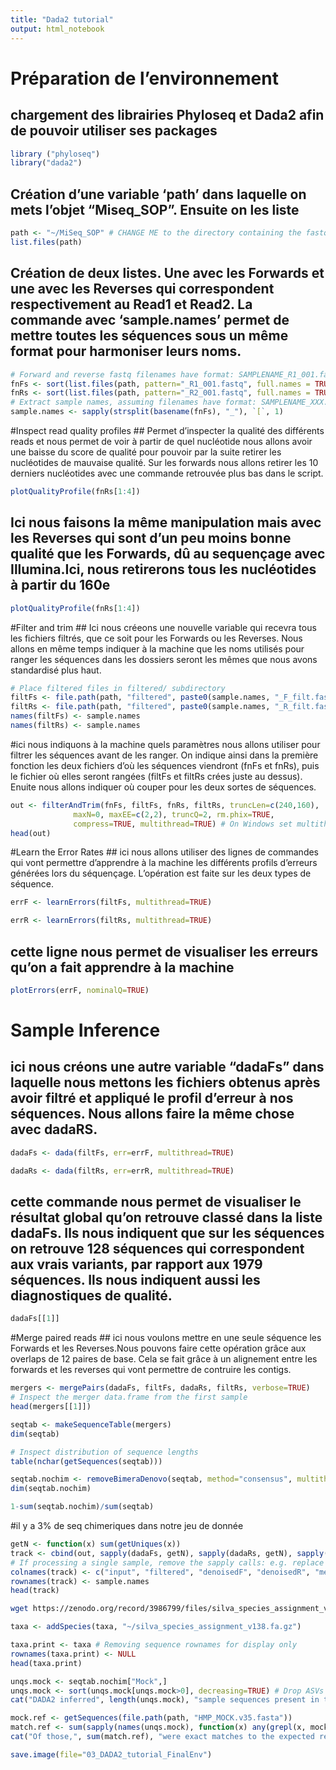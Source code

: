 ```yaml
---
title: "Dada2 tutorial"
output: html_notebook
---
```

# Préparation de l'environnement
## chargement des librairies Phyloseq et Dada2 afin de pouvoir utiliser ses packages
```r
library ("phyloseq")
library("dada2")
```

## Création d'une variable 'path' dans laquelle on mets l'objet "Miseq_SOP". Ensuite on les liste
```r
path <- "~/MiSeq_SOP" # CHANGE ME to the directory containing the fastq files after unzipping.
list.files(path)
```
## Création de deux listes. Une avec les Forwards et une avec les Reverses qui correspondent respectivement au Read1 et Read2. La commande avec 'sample.names' permet de mettre toutes les séquences sous un même format pour harmoniser leurs noms.
```r
# Forward and reverse fastq filenames have format: SAMPLENAME_R1_001.fastq and SAMPLENAME_R2_001.fastq
fnFs <- sort(list.files(path, pattern="_R1_001.fastq", full.names = TRUE))
fnRs <- sort(list.files(path, pattern="_R2_001.fastq", full.names = TRUE))
# Extract sample names, assuming filenames have format: SAMPLENAME_XXX.fastq
sample.names <- sapply(strsplit(basename(fnFs), "_"), `[`, 1)
```

#Inspect read quality profiles
## Permet d'inspecter la qualité des différents reads et nous permet de voir à partir de quel nucléotide nous allons avoir une baisse du score de qualité pour pouvoir par la suite retirer les nucléotides de mauvaise qualité. Sur les forwards nous allons retirer les 10 derniers nucléotides avec une commande retrouvée plus bas dans le script. 
```r
plotQualityProfile(fnRs[1:4])
```
## Ici nous faisons la même manipulation mais avec les Reverses qui sont d'un peu moins bonne qualité que les Forwards, dû au sequençage avec Illumina.Ici, nous retirerons tous les nucléotides à partir du 160e
```r
plotQualityProfile(fnRs[1:4])
```
#Filter and trim
## Ici nous créeons une nouvelle variable qui recevra tous les fichiers filtrés, que ce soit pour les Forwards ou les Reverses. Nous allons en même temps indiquer à la machine que les noms utilisés pour ranger les séquences dans les dossiers seront les mêmes que nous avons standardisé plus haut.
```r
# Place filtered files in filtered/ subdirectory
filtFs <- file.path(path, "filtered", paste0(sample.names, "_F_filt.fastq.gz"))
filtRs <- file.path(path, "filtered", paste0(sample.names, "_R_filt.fastq.gz"))
names(filtFs) <- sample.names
names(filtRs) <- sample.names
```

#ici nous indiquons à la machine quels paramètres nous allons utiliser pour filtrer les séquences avant de les ranger. On indique ainsi dans la première fonction les deux fichiers d'où les séquences viendront (fnFs et fnRs), puis le fichier où elles seront rangées (filtFs et filtRs crées juste au dessus). Enuite nous allons indiquer où couper pour les deux sortes de séquences. 
```r
out <- filterAndTrim(fnFs, filtFs, fnRs, filtRs, truncLen=c(240,160),
              maxN=0, maxEE=c(2,2), truncQ=2, rm.phix=TRUE,
              compress=TRUE, multithread=TRUE) # On Windows set multithread=FALSE
head(out)
```
#Learn the Error Rates
## ici nous allons utiliser des lignes de commandes qui vont permettre d'apprendre à la machine les différents profils d'erreurs générées lors du séquençage. L'opération est faite sur les deux types de séquence.
```r
errF <- learnErrors(filtFs, multithread=TRUE)
```

```r
errR <- learnErrors(filtRs, multithread=TRUE)
```
## cette ligne nous permet de visualiser les erreurs qu'on a fait apprendre à la machine
```r
plotErrors(errF, nominalQ=TRUE)
```

# Sample Inference
## ici nous créons une autre variable "dadaFs" dans laquelle nous mettons les fichiers obtenus après avoir filtré et appliqué le profil d'erreur à nos séquences. Nous allons faire la même chose avec dadaRS.
```r
dadaFs <- dada(filtFs, err=errF, multithread=TRUE)
```
```r
dadaRs <- dada(filtRs, err=errR, multithread=TRUE)
```
## cette commande nous permet de visualiser le résultat global qu'on retrouve classé dans la liste dadaFs. Ils nous indiquent que sur les séquences on retrouve 128 séquences qui correspondent aux vrais variants, par rapport aux 1979 séquences. Ils nous indiquent aussi les diagnostiques de qualité.
```r
dadaFs[[1]]
```
#Merge paired reads
## ici nous voulons mettre en une seule séquence les Forwards et les Reverses.Nous pouvons faire cette opération grâce aux overlaps de 12 paires de base. Cela se fait grâce à un alignement entre les forwards et les reverses qui vont permettre de contruire les contigs.
```r
mergers <- mergePairs(dadaFs, filtFs, dadaRs, filtRs, verbose=TRUE)
# Inspect the merger data.frame from the first sample
head(mergers[[1]])
```

```r
seqtab <- makeSequenceTable(mergers)
dim(seqtab)
```

```r
# Inspect distribution of sequence lengths
table(nchar(getSequences(seqtab)))
```

```r
seqtab.nochim <- removeBimeraDenovo(seqtab, method="consensus", multithread=TRUE, verbose=TRUE)
dim(seqtab.nochim)
```

```r
1-sum(seqtab.nochim)/sum(seqtab)
```
#il y a 3% de seq chimeriques dans notre jeu de donnée

```r
getN <- function(x) sum(getUniques(x))
track <- cbind(out, sapply(dadaFs, getN), sapply(dadaRs, getN), sapply(mergers, getN), rowSums(seqtab.nochim))
# If processing a single sample, remove the sapply calls: e.g. replace sapply(dadaFs, getN) with getN(dadaFs)
colnames(track) <- c("input", "filtered", "denoisedF", "denoisedR", "merged", "nonchim")
rownames(track) <- sample.names
head(track)
```

```bash
wget https://zenodo.org/record/3986799/files/silva_species_assignment_v138.fa.gz
```

```r
taxa <- addSpecies(taxa, "~/silva_species_assignment_v138.fa.gz")
```

```r
taxa.print <- taxa # Removing sequence rownames for display only
rownames(taxa.print) <- NULL
head(taxa.print)
```

```r
unqs.mock <- seqtab.nochim["Mock",]
unqs.mock <- sort(unqs.mock[unqs.mock>0], decreasing=TRUE) # Drop ASVs absent in the Mock
cat("DADA2 inferred", length(unqs.mock), "sample sequences present in the Mock community.\n")
```

```r
mock.ref <- getSequences(file.path(path, "HMP_MOCK.v35.fasta"))
match.ref <- sum(sapply(names(unqs.mock), function(x) any(grepl(x, mock.ref))))
cat("Of those,", sum(match.ref), "were exact matches to the expected reference sequences.\n")
```

```r
save.image(file="03_DADA2_tutorial_FinalEnv")
```







